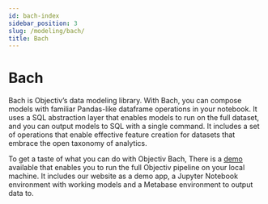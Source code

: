 ```yaml
---
id: bach-index
sidebar_position: 3
slug: /modeling/bach/
title: Bach
---
```


# Bach

Bach is Objectiv’s data modeling library. With Bach, you can compose models with familiar Pandas-like
dataframe operations in your notebook. It uses a SQL abstraction layer that enables models to run on the
full dataset, and you can output models to SQL with a single command. It includes a set of operations that
enable effective feature creation for datasets that embrace the open taxonomy of analytics.

To get a taste of what you can do with Objectiv Bach, There is a [demo](/docs/home/quickstart-guide) available that enables you to run the full Objectiv pipeline on your local
machine. It includes our website as a demo app, a Jupyter Notebook
environment with working models and a Metabase environment to output data to.
